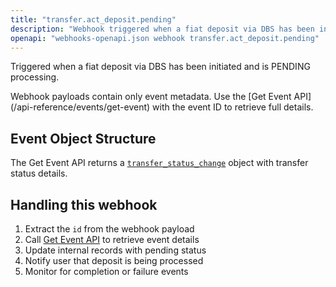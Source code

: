 ```yaml
---
title: "transfer.act_deposit.pending"
description: "Webhook triggered when a fiat deposit via DBS has been initiated and is pending"
openapi: "webhooks-openapi.json webhook transfer.act_deposit.pending"
---
```


Triggered when a fiat deposit via DBS has been initiated and is PENDING processing.

<Note>
Webhook payloads contain only event metadata. Use the [Get Event API](/api-reference/events/get-event) with the event ID to retrieve full details.
</Note>

## Event Object Structure

The Get Event API returns a [`transfer_status_change`](/api-reference/events/transfer-status-change-object) object with transfer status details.

## Handling this webhook

1. Extract the `id` from the webhook payload
2. Call [Get Event API](/api-reference/events/get-event) to retrieve event details
3. Update internal records with pending status
4. Notify user that deposit is being processed
5. Monitor for completion or failure events